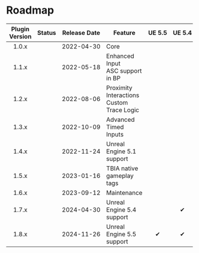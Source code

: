 
# Roadmap

| Plugin Version |   Status    |      Release Date       | Feature                                       | <nobr>UE 5.5</nobr> | <nobr>UE 5.4</nobr> | <nobr>UE 5.3</nobr> |    <nobr>UE 5.2</nobr>     |    <nobr>UE 5.1</nobr>     |    <nobr>UE 5.0</nobr>     |    <nobr>UE 4.27</nobr>    |    <nobr>UE 4.26</nobr>    |
|:--------------:|:-----------:|:-----------------------:|-----------------------------------------------|:-------------------:|:-------------------:|:-------------------:|:--------------------------:|:--------------------------:|:--------------------------:|:--------------------------:|:--------------------------:|
|     1.0.x      | <Released/> | <nobr>2022-04-30</nobr> | Core                                          | <UE version="N/A"/> | <UE version="N/A"/> | <UE version="N/A"/> |    <UE version="N/A"/>     |    <UE version="N/A"/>     |             ✔              |             ✔              |             ✔              |
|     1.1.x      | <Released/> | <nobr>2022-05-18</nobr> | Enhanced Input<br/>ASC support in BP          | <UE version="N/A"/> | <UE version="N/A"/> | <UE version="N/A"/> |    <UE version="N/A"/>     |    <UE version="N/A"/>     |             ✔              |             ✔              |             ❌              |
|     1.2.x      | <Released/> | <nobr>2022-08-06</nobr> | Proximity Interactions<br/>Custom Trace Logic | <UE version="N/A"/> | <UE version="N/A"/> | <UE version="N/A"/> |    <UE version="N/A"/>     |    <UE version="N/A"/>     |             ✔              |             ✔              |             ✔              |
|     1.3.x      | <Released/> | <nobr>2022-10-09</nobr> | Advanced Timed Inputs                         | <UE version="N/A"/> | <UE version="N/A"/> | <UE version="N/A"/> |    <UE version="N/A"/>     |    <UE version="N/A"/>     |             ✔              |             ✔              |             ❌              |
|     1.4.x      | <Released/> | <nobr>2022-11-24</nobr> | Unreal Engine 5.1 support                     | <UE version="N/A"/> | <UE version="N/A"/> | <UE version="N/A"/> |    <UE version="N/A"/>     |             ✔              |             ✔              |             ✔              | <UE version="Deprecated"/> |
|     1.5.x      | <Released/> | <nobr>2023-01-16</nobr> | TBIA native gameplay tags                     | <UE version="N/A"/> | <UE version="N/A"/> | <UE version="N/A"/> |             ✔              |             ✔              |             ✔              |             ✔              | <UE version="Deprecated"/> |
|     1.6.x      | <Released/> | <nobr>2023-09-12</nobr> | Maintenance                                   | <UE version="N/A"/> | <UE version="N/A"/> |          ✔          |             ✔              |             ✔              | <UE version="Deprecated"/> | <UE version="Deprecated"/> | <UE version="Deprecated"/> |
|     1.7.x      | <Released/> | <nobr>2024-04-30</nobr> | Unreal Engine 5.4 support                     | <UE version="N/A"/> |          ✔          |          ✔          |             ✔              | <UE version="Deprecated"/> | <UE version="Deprecated"/> | <UE version="Deprecated"/> | <UE version="Deprecated"/> |
|     1.8.x      | <Released/> | <nobr>2024-11-26</nobr> | Unreal Engine 5.5 support                     |          ✔          |          ✔          |          ✔          | <UE version="Deprecated"/> | <UE version="Deprecated"/> | <UE version="Deprecated"/> | <UE version="Deprecated"/> | <UE version="Deprecated"/> |

